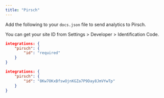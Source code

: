 ```yaml
---
title: "Pirsch"
---
```


Add the following to your `docs.json` file to send analytics to Pirsch.

You can get your site ID from Settings \> Developer \> Identification Code.

<CodeGroup>

```json Analytics options in docs.json
integrations: {
    "pirsch": {
        "id": "required"
    }
}
```

```json Example
integrations: {
    "pirsch": {
        "id": "8Kw7OKxBfswOjnKGZa7P9Day8JmVYwTp"
    }
}
```

</CodeGroup>
